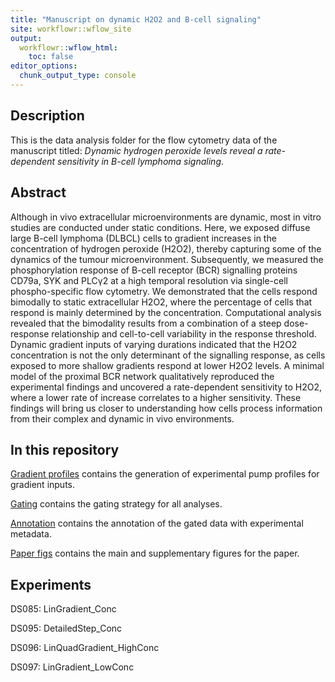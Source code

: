 ```yaml
---
title: "Manuscript on dynamic H2O2 and B-cell signaling"
site: workflowr::wflow_site
output:
  workflowr::wflow_html:
    toc: false
editor_options:
  chunk_output_type: console
---
```



## Description

This is the data analysis folder for the flow cytometry data of the manuscript titled: *Dynamic hydrogen peroxide levels reveal a rate-dependent sensitivity in B-cell lymphoma signaling*.



## Abstract

Although in vivo extracellular microenvironments are dynamic, most in vitro studies are conducted under static conditions. Here, we exposed diffuse large B-cell lymphoma (DLBCL) cells to gradient increases in the concentration of hydrogen peroxide (H2O2), thereby capturing some of the dynamics of the tumour microenvironment. Subsequently, we measured the phosphorylation response of B-cell receptor (BCR) signalling proteins CD79a, SYK and PLCγ2 at a high temporal resolution via single-cell phospho-specific flow cytometry. We demonstrated that the cells respond bimodally to static extracellular H2O2, where the percentage of cells that respond is mainly determined by the concentration. Computational analysis revealed that the bimodality results from a combination of a steep dose-response relationship and cell-to-cell variability in the response threshold. Dynamic gradient inputs of varying durations indicated that the H2O2 concentration is not the only determinant of the signalling response, as cells exposed to more shallow gradients respond at lower H2O2 levels. A minimal model of the proximal BCR network qualitatively reproduced the experimental findings and uncovered a rate-dependent sensitivity to H2O2, where a lower rate of increase correlates to a higher sensitivity. These findings will bring us closer to understanding how cells process information from their complex and dynamic in vivo environments.



## In this repository

[Gradient profiles](z_profiles.html) contains the generation of experimental pump profiles for gradient inputs.

[Gating](a_gating.html) contains the gating strategy for all analyses.

[Annotation](b_annotation.html) contains the annotation of the gated data with experimental metadata.

[Paper figs](e_paper_figs.html) contains the main and supplementary figures for the paper.



## Experiments

DS085: LinGradient_Conc

DS095: DetailedStep_Conc

DS096: LinQuadGradient_HighConc

DS097: LinGradient_LowConc

